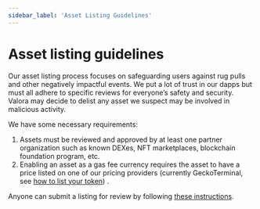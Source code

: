 ```yaml
---
sidebar_label: 'Asset Listing Guidelines'
---
```


# Asset listing guidelines

Our asset listing process focuses on safeguarding users against rug
pulls and other negatively impactful events. We put a lot of trust in
our dapps but must all adhere to specific reviews for everyone’s
safety and security. Valora may decide to delist any asset we suspect
may be involved in malicious activity.

We have some necessary requirements:

1. Assets must be reviewed and approved by at least one partner
   organization such as known DEXes, NFT marketplaces, blockchain
   foundation program, etc.
2. Enabling an asset as a gas fee currency requires the asset to have
   a price listed on one of our pricing providers (currently
   GeckoTerminal, see [how to list your
   token](https://support.coingecko.com/hc/en-us/articles/22611965649305-How-do-I-list-my-token-on-GeckoTerminal-))
   .

Anyone can submit a listing for review by following [these
instructions](https://github.com/valora-inc/address-metadata#adding-new-erc20-tokens).